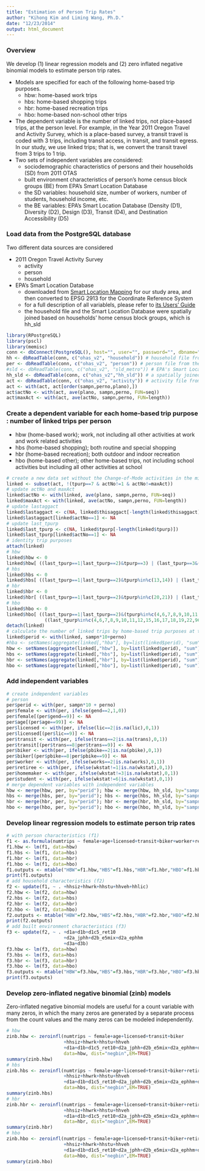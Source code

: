 ```yaml
---
title: "Estimation of Person Trip Rates"
author: "Kihong Kim and Liming Wang, Ph.D."
date: "12/23/2014"
output: html_document
---
```


### Overview
We develop (1) linear regression models and (2) zero inflated negative binomial models to estimate person trip rates.

* Models are specified for each of the following home-based trip purposes.
    + hbw: home-based work trips
    + hbs: home-based shopping trips
    + hbr: home-based recreation trips
    + hbo: home-based non-school other trips
* The dependent variable is the number of linked trips, not place-based trips, at the person level. For example, in the Year 2011 Oregon Travel and Activity Survey, which is a place-based survey, a transit travel is coded with 3 trips, including transit access, in transit, and transit egress. In our study, we use linked trips; that is, we convert the transit travel from 3 trips to 1 trip.
* Two sets of independent variables are considered:
    + sociodemographic characteristics of persons and their households (SD) from 2011 OTAS
    + built environment characteristics of person's home census block groups (BE) from EPA's Smart Location Database
    + the SD variables: household size, number of workers, number of students, household income, etc.
    + the BE variables: EPA's Smart Location Database (Density (D1), Diversity (D2), Design (D3), Transit (D4), and Destination Accessibility (D5)

### Load data from the PostgreSQL database
Two different data sources are considered

* 2011 Oregon Travel Activity Survey
    + activity
    + person
    + household
* EPA's Smart Location Database
    + downloaded from [Smart Location Mapping](http://www.epa.gov/smartgrowth/smartlocationdatabase.htm) for our study area, and then converted to EPSG 2913 for the Coordinate Reference System
    + for a full description of all variablels, please refer to [its Users' Guide](http://www.epa.gov/smartgrowth/pdf/sld_userguide.pdf)
    + the household file and the Smart Location Database were spatially joined based on households' home census block groups, which is hh_sld

```r
library(RPostgreSQL)
library(pscl)
library(memisc)
conn <- dbConnect(PostgreSQL(), host="", user="", password="", dbname="")
hh <- dbReadTable(conn, c("ohas_v2", "household")) # household file from the 2011 OTAS
per <- dbReadTable(conn, c("ohas_v2", "person")) # person file from the 2011 OTAS
#sld <- dbReadTable(conn, c("ohas_v2", "sld_metro")) # EPA's Smart Location Database
hh_sld <- dbReadTable(conn, c("ohas_v2","hh_sld")) # a spatially joined table of household and Smart Location database 
act <- dbReadTable(conn, c("ohas_v2", "activity")) # activity file from the 2011 OTAS
act <- with(act, act[order(sampn,perno,plano),])
act$actNo <- with(act, ave(plano, sampn,perno, FUN=seq))
act$maxAct <- with(act, ave(actNo, sampn,perno, FUN=length))
```

### Create a dependent variable for each home-based trip purpose : number of linked trips per person
* hbw (home-based work); work, not including all other activities at work and work related activities
* hbs (home-based shopping); both routine and special shopping
* hbr (home-based recreation); both outdoor and indoor recreation
* hbo (home-based other); other home-based trips, not including school activities but including all other activities at school
```r
# create a new data set without the Change-of-Mode activities in the middle of the day to use only linked trips
linked <- subset(act, !(tpurp==7 & actNo!=1 & actNo!=maxAct))
# update actNo and maxAct
linked$actNo <- with(linked, ave(plano, sampn,perno, FUN=seq))
linked$maxAct <- with(linked, ave(actNo, sampn,perno, FUN=length))
# update lastaggact
linked$lastaggact <- c(NA, linked$thisaggact[-length(linked$thisaggact)])
linked$lastaggact[linked$actNo==1] <- NA
# update last_tpurp
linked$last_tpurp <- c(NA, linked$tpurp[-length(linked$tpurp)])
linked$last_tpurp[linked$actNo==1] <- NA
# identity trip purposes
attach(linked)
# hbw
linked$hbw <- 0
linked$hbw[ ((last_tpurp==1|last_tpurp==2)&tpurp==3) | (last_tpurp==3&(tpurp==1|tpurp==2)) ] <- 1
# hbs
linked$hbs <- 0
linked$hbs[ ((last_tpurp==1|last_tpurp==2)&tpurp%in%c(13,14)) | (last_tpurp%in%c(13,14)&(tpurp==1|tpurp==2)) ] <- 1
# hbr
linked$hbr <- 0
linked$hbr[ ((last_tpurp==1|last_tpurp==2)&tpurp%in%c(20,21)) | (last_tpurp%in%c(20,21)&(tpurp==1|tpurp==2)) ] <- 1
# hbo
linked$hbo <- 0
linked$hbo[ ((last_tpurp==1|last_tpurp==2)&(tpurp%in%c(4,6,7,8,9,10,11,12,15,16,17,18,19,22,96,97))) |
              ((last_tpurp%in%c(4,6,7,8,9,10,11,12,15,16,17,18,19,22,96,97))&(tpurp==1|tpurp==2)) ] <- 1
detach(linked)
# calculate the number of linked trips by home-based trip purposes at the person level
linked$perid <- with(linked, sampn*10+perno)
#hba <- setNames(aggregate(linked[,"hba"], by=list(linked$perid), "sum"), c("perid", "numtrips"))
hbw <- setNames(aggregate(linked[,"hbw"], by=list(linked$perid), "sum"), c("perid", "numtrips"))
hbs <- setNames(aggregate(linked[,"hbs"], by=list(linked$perid), "sum"), c("perid", "numtrips"))
hbr <- setNames(aggregate(linked[,"hbr"], by=list(linked$perid), "sum"), c("perid", "numtrips"))
hbo <- setNames(aggregate(linked[,"hbo"], by=list(linked$perid), "sum"), c("perid", "numtrips"))
```

### Add independent variables
```r
# create independent variables
# person
per$perid <- with(per, sampn*10 + perno)
per$female <- with(per, ifelse(gend==2,1,0))
per$female[(per$gend==9)] <- NA
per$age[(per$age==99)] <- NA
per$licensed <- with(per, ifelse(lic==2|is.na(lic),0,1))
per$licensed[(per$lic==9)] <- NA
per$transit <- with(per, ifelse(trans==2|is.na(trans),0,1))
per$transit[(per$trans==8|per$trans==9)] <- NA
per$biker <- with(per, ifelse(pbike==2|is.na(pbike),0,1))
per$biker[(per$pbike==8|per$pbike==9)] <- NA
per$worker <- with(per, ifelse(works==2|is.na(works),0,1))
per$retiree <- with(per, ifelse(wkstat!=1|is.na(wkstat),0,1))
per$homemaker <- with(per, ifelse(wkstat!=3|is.na(wkstat),0,1))
per$student <- with(per, ifelse(wkstat!=6|is.na(wkstat),0,1))
# merge dependent variables with independent variables
hbw <- merge(hbw, per, by="perid"); hbw <- merge(hbw, hh_sld, by="sampn")
hbs <- merge(hbs, per, by="perid"); hbs <- merge(hbs, hh_sld, by="sampn")
hbr <- merge(hbr, per, by="perid"); hbr <- merge(hbr, hh_sld, by="sampn")
hbo <- merge(hbo, per, by="perid"); hbo <- merge(hbo, hh_sld, by="sampn")
```

### Develop linear regression models to estimate person trip rates
```r
# with person characteristics (f1)
f1 <- as.formula(numtrips ~ female+age+licensed+transit+biker+worker+retiree+homemaker+student)
f1.hbw <- lm(f1, data=hbw)
f1.hbs <- lm(f1, data=hbs)
f1.hbr <- lm(f1, data=hbr)
f1.hbo <- lm(f1, data=hbo)
f1.outputs <- mtable("HBW"=f1.hbw,"HBS"=f1.hbs,"HBR"=f1.hbr,"HBO"=f1.hbo)
print(f1.outputs)
# add household characteristics (f2)
f2 <- update(f1, ~ . +hhsiz+hhwrk+hhstu+hhveh+hhlic)
f2.hbw <- lm(f2, data=hbw)
f2.hbs <- lm(f2, data=hbs)
f2.hbr <- lm(f2, data=hbr)
f2.hbo <- lm(f2, data=hbo)
f2.outputs <- mtable("HBW"=f2.hbw,"HBS"=f2.hbs,"HBR"=f2.hbr,"HBO"=f2.hbo)
print(f2.outputs)
# add built environment characteristics (f3)
f3 <- update(f2, ~ . +d1a+d1b+d1c5_ret10
                     +d2a_jphh+d2b_e5mix+d2a_ephhm
                     +d3a+d3b)
f3.hbw <- lm(f3, data=hbw)
f3.hbs <- lm(f3, data=hbs)
f3.hbr <- lm(f3, data=hbr)
f3.hbo <- lm(f3, data=hbo)
f3.outputs <- mtable("HBW"=f3.hbw,"HBS"=f3.hbs,"HBR"=f3.hbr,"HBO"=f3.hbo)
print(f3.outputs)
```

### Develop zero-inflated negative binomial (zinb) models
Zero-inflated negative binomial models are useful for a count variable with many zeros, in which the many zeros are generated by a separate process from the count values and the many zeros can be modeled independently.
```r
# hbw
zinb.hbw <- zeroinfl(numtrips ~ female+age+licensed+transit+biker
                     +hhsiz+hhwrk+hhstu+hhveh
                     +d1a+d1b+d1c5_ret10+d2a_jphh+d2b_e5mix+d2a_ephhm+d3a+d3b | 1,
                     data=hbw, dist="negbin",EM=TRUE)
summary(zinb.hbw)
# hbs
zinb.hbs <- zeroinfl(numtrips ~ female+age+licensed+transit+biker+retiree+homemaker+student
                     +hhsiz+hhwrk+hhstu+hhveh
                     +d1a+d1b+d1c5_ret10+d2a_jphh+d2b_e5mix+d2a_ephhm+d3a+d3b | worker,
                     data=hbs, dist="negbin",EM=TRUE)
summary(zinb.hbs)
# hbr
zinb.hbr <- zeroinfl(numtrips ~ female+age+licensed+transit+biker+retiree+homemaker+student
                     +hhsiz+hhwrk+hhstu+hhveh
                     +d1a+d1b+d1c5_ret10+d2a_jphh+d2b_e5mix+d2a_ephhm+d3a+d3b | worker,
                     data=hbr, dist="negbin",EM=TRUE)
summary(zinb.hbr)
# hbo
zinb.hbo <- zeroinfl(numtrips ~ female+age+licensed+transit+biker+retiree+homemaker+student
                     +hhsiz+hhwrk+hhstu+hhveh
                     +d1a+d1b+d1c5_ret10+d2a_jphh+d2b_e5mix+d2a_ephhm+d3a+d3b | worker,
                     data=hbo, dist="negbin",EM=TRUE)
summary(zinb.hbo)
```
